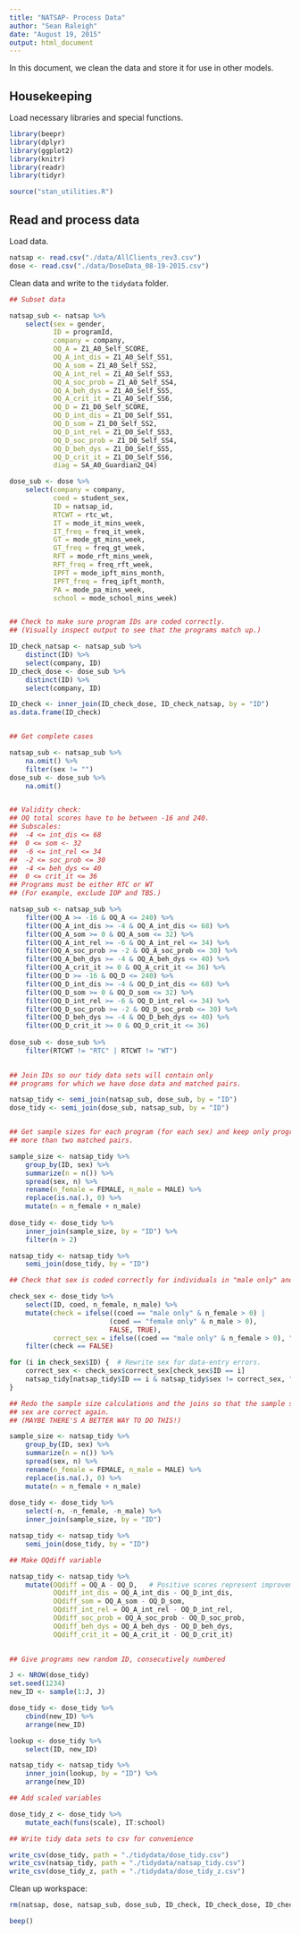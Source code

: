 ```yaml
---
title: "NATSAP- Process Data"
author: "Sean Raleigh"
date: "August 19, 2015"
output: html_document
---
```


In this document, we clean the data and store it for use in other models.

## Housekeeping

Load necessary libraries and special functions.

```r
library(beepr)
library(dplyr)
library(ggplot2)
library(knitr)
library(readr)
library(tidyr)
```

```r
source("stan_utilities.R")
```

## Read and process data

Load data.

```r
natsap <- read.csv("./data/AllClients_rev3.csv")
dose <- read.csv("./data/DoseData_08-19-2015.csv")
```

Clean data and write to the `tidydata` folder.

```r

## Subset data

natsap_sub <- natsap %>%
    select(sex = gender,
           ID = programId,
           company = company,
           OQ_A = Z1_A0_Self_SCORE,
           OQ_A_int_dis = Z1_A0_Self_SS1,
           OQ_A_som = Z1_A0_Self_SS2,
           OQ_A_int_rel = Z1_A0_Self_SS3,
           OQ_A_soc_prob = Z1_A0_Self_SS4,
           OQ_A_beh_dys = Z1_A0_Self_SS5,
           OQ_A_crit_it = Z1_A0_Self_SS6,
           OQ_D = Z1_D0_Self_SCORE,
           OQ_D_int_dis = Z1_D0_Self_SS1,
           OQ_D_som = Z1_D0_Self_SS2,
           OQ_D_int_rel = Z1_D0_Self_SS3,
           OQ_D_soc_prob = Z1_D0_Self_SS4,
           OQ_D_beh_dys = Z1_D0_Self_SS5,
           OQ_D_crit_it = Z1_D0_Self_SS6,
           diag = SA_A0_Guardian2_Q4)

dose_sub <- dose %>%
    select(company = company,
           coed = student_sex,
           ID = natsap_id,
           RTCWT = rtc_wt,
           IT = mode_it_mins_week,
           IT_freq = freq_it_week,
           GT = mode_gt_mins_week,
           GT_freq = freq_gt_week,
           RFT = mode_rft_mins_week,
           RFT_freq = freq_rft_week,
           IPFT = mode_ipft_mins_month,
           IPFT_freq = freq_ipft_month,
           PA = mode_pa_mins_week,
           school = mode_school_mins_week)


## Check to make sure program IDs are coded correctly.
## (Visually inspect output to see that the programs match up.)

ID_check_natsap <- natsap_sub %>%
    distinct(ID) %>%
    select(company, ID)
ID_check_dose <- dose_sub %>%
    distinct(ID) %>%
    select(company, ID)

ID_check <- inner_join(ID_check_dose, ID_check_natsap, by = "ID")
as.data.frame(ID_check)


## Get complete cases

natsap_sub <- natsap_sub %>%
    na.omit() %>%
    filter(sex != "")
dose_sub <- dose_sub %>%
    na.omit()


## Validity check:
## OQ total scores have to be between -16 and 240.
## Subscales:
##  -4 <= int_dis <= 68
##  0 <= som <- 32
##  -6 <= int_rel <= 34
##  -2 <= soc_prob <= 30
##  -4 <= beh_dys <= 40
##  0 <= crit_it <= 36
## Programs must be either RTC or WT
## (For example, exclude IOP and TBS.)

natsap_sub <- natsap_sub %>%
    filter(OQ_A >= -16 & OQ_A <= 240) %>%
    filter(OQ_A_int_dis >= -4 & OQ_A_int_dis <= 68) %>%
    filter(OQ_A_som >= 0 & OQ_A_som <= 32) %>%
    filter(OQ_A_int_rel >= -6 & OQ_A_int_rel <= 34) %>%
    filter(OQ_A_soc_prob >= -2 & OQ_A_soc_prob <= 30) %>%
    filter(OQ_A_beh_dys >= -4 & OQ_A_beh_dys <= 40) %>%
    filter(OQ_A_crit_it >= 0 & OQ_A_crit_it <= 36) %>%
    filter(OQ_D >= -16 & OQ_D <= 240) %>%
    filter(OQ_D_int_dis >= -4 & OQ_D_int_dis <= 68) %>%
    filter(OQ_D_som >= 0 & OQ_D_som <= 32) %>%
    filter(OQ_D_int_rel >= -6 & OQ_D_int_rel <= 34) %>%
    filter(OQ_D_soc_prob >= -2 & OQ_D_soc_prob <= 30) %>%
    filter(OQ_D_beh_dys >= -4 & OQ_D_beh_dys <= 40) %>%
    filter(OQ_D_crit_it >= 0 & OQ_D_crit_it <= 36)
    
dose_sub <- dose_sub %>%
    filter(RTCWT != "RTC" | RTCWT != "WT")
    

## Join IDs so our tidy data sets will contain only
## programs for which we have dose data and matched pairs.

natsap_tidy <- semi_join(natsap_sub, dose_sub, by = "ID")
dose_tidy <- semi_join(dose_sub, natsap_sub, by = "ID")


## Get sample sizes for each program (for each sex) and keep only programs with
## more than two matched pairs.

sample_size <- natsap_tidy %>%
    group_by(ID, sex) %>%
    summarize(n = n()) %>%
    spread(sex, n) %>%
    rename(n_female = FEMALE, n_male = MALE) %>%
    replace(is.na(.), 0) %>%
    mutate(n = n_female + n_male)
           
dose_tidy <- dose_tidy %>%
    inner_join(sample_size, by = "ID") %>%
    filter(n > 2)

natsap_tidy <- natsap_tidy %>%
    semi_join(dose_tidy, by = "ID")

## Check that sex is coded correctly for individuals in "male only" and "female only" programs.

check_sex <- dose_tidy %>%
    select(ID, coed, n_female, n_male) %>%
    mutate(check = ifelse((coed == "male only" & n_female > 0) |
                         (coed == "female only" & n_male > 0),
                         FALSE, TRUE),
           correct_sex = ifelse((coed == "male only" & n_female > 0), "MALE", "FEMALE")) %>%
    filter(check == FALSE)

for (i in check_sex$ID) {  # Rewrite sex for data-entry errors.
    correct_sex <- check_sex$correct_sex[check_sex$ID == i]
    natsap_tidy[natsap_tidy$ID == i & natsap_tidy$sex != correct_sex, "sex"] <- correct_sex
}

## Redo the sample size calculations and the joins so that the sample sizes by
## sex are correct again.
## (MAYBE THERE'S A BETTER WAY TO DO THIS!)

sample_size <- natsap_tidy %>%
    group_by(ID, sex) %>%
    summarize(n = n()) %>%
    spread(sex, n) %>%
    rename(n_female = FEMALE, n_male = MALE) %>%
    replace(is.na(.), 0) %>%
    mutate(n = n_female + n_male)
           
dose_tidy <- dose_tidy %>%
    select(-n, -n_female, -n_male) %>%
    inner_join(sample_size, by = "ID")

natsap_tidy <- natsap_tidy %>%
    semi_join(dose_tidy, by = "ID")

## Make OQdiff variable

natsap_tidy <- natsap_tidy %>%
    mutate(OQdiff = OQ_A - OQ_D,   # Positive scores represent improvement
           OQdiff_int_dis = OQ_A_int_dis - OQ_D_int_dis,
           OQdiff_som = OQ_A_som - OQ_D_som,
           OQdiff_int_rel = OQ_A_int_rel - OQ_D_int_rel,
           OQdiff_soc_prob = OQ_A_soc_prob - OQ_D_soc_prob,
           OQdiff_beh_dys = OQ_A_beh_dys - OQ_D_beh_dys,
           OQdiff_crit_it = OQ_A_crit_it - OQ_D_crit_it)
    

## Give programs new random ID, consecutively numbered

J <- NROW(dose_tidy)
set.seed(1234)
new_ID <- sample(1:J, J)

dose_tidy <- dose_tidy %>%
    cbind(new_ID) %>%
    arrange(new_ID)

lookup <- dose_tidy %>%
    select(ID, new_ID)

natsap_tidy <- natsap_tidy %>%
    inner_join(lookup, by = "ID") %>%
    arrange(new_ID)

## Add scaled variables

dose_tidy_z <- dose_tidy %>%
    mutate_each(funs(scale), IT:school)

## Write tidy data sets to csv for convenience

write_csv(dose_tidy, path = "./tidydata/dose_tidy.csv")
write_csv(natsap_tidy, path = "./tidydata/natsap_tidy.csv")
write_csv(dose_tidy_z, path = "./tidydata/dose_tidy_z.csv")
```

Clean up workspace:

```r
rm(natsap, dose, natsap_sub, dose_sub, ID_check, ID_check_dose, ID_check_natsap, J, new_ID, lookup, sample_size, check_sex, correct_sex, i)
```

```r
beep()
```
